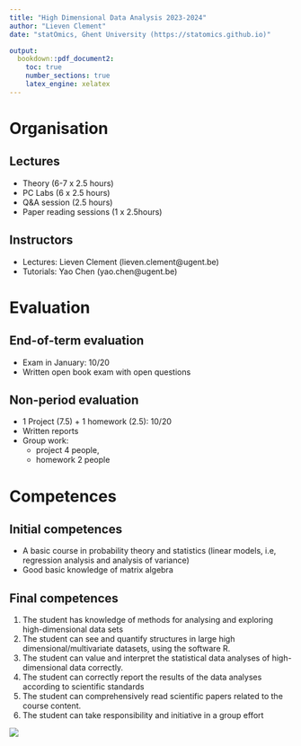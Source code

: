 ```yaml
---
title: "High Dimensional Data Analysis 2023-2024"
author: "Lieven Clement"
date: "statOmics, Ghent University (https://statomics.github.io)"

output:
  bookdown::pdf_document2:
    toc: true
    number_sections: true
    latex_engine: xelatex
---
```


# Organisation
## Lectures

- Theory (6-7 x 2.5 hours)
- PC Labs (6 x 2.5 hours)
- Q&A session (2.5 hours)
- Paper reading sessions (1 x 2.5hours)

## Instructors 

- Lectures: Lieven Clement (lieven.clement@ugent.be)
- Tutorials: Yao Chen (yao.chen@ugent.be)

# Evaluation

## End-of-term evaluation

- Exam in January: 10/20
- Written open book exam with open questions

## Non-period evaluation 

- 1 Project (7.5) + 1 homework (2.5): 10/20
- Written reports
- Group work: 
    - project 4 people, 
    - homework 2 people

# Competences
## Initial competences

- A basic course in probability theory and statistics (linear models, i.e, regression analysis and analysis of variance)
- Good basic knowledge of matrix algebra

## Final competences

1. The student has knowledge of methods for analysing and exploring high-dimensional data sets
2. The student can see and quantify structures in large high dimensional/multivariate datasets, using the
software R.
3. The student can value and interpret the statistical data analyses of high-dimensional data correctly.
4. The student can correctly report the results of the data analyses according to scientific standards
5. The student can comprehensively read scientific papers related to the course content.
6. The student can take responsibility and initiative in a group effort

![](./figures/scoreMatrix.png)


